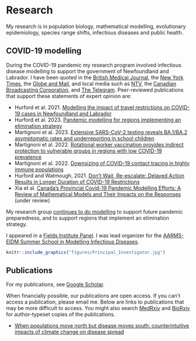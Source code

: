 # Research {-}

My research is in population biology, mathematical modelling, evolutionary epidemiology, species range shifts, infectious diseases and public health.

## COVID-19 modelling {-}

During the COVID-19 pandemic my research program involved infectious disease modelling to support the government of Newfoundland and Labrador. I have been quoted in the [British Medical Journal](https://www.bmj.com/content/377/bmj.o994), the [New York Times](https://www.nytimes.com/2022/04/26/world/canada/canadas-atlantic-provinces-covid-masks.html), the [Globe and Mail](https://www.theglobeandmail.com/canada/article-omicron-making-life-difficult-for-mathematicians-trying-to-track-covid/), and local media such as [NTV](https://vocm.com/2022/02/03/mun-survey-rapid-antigen-tests/), the [Canadian Broadcasting Corporation](https://www.cbc.ca/news/canada/newfoundland-labrador/covid-19-here-to-stay-1.6384033), and [The Telegram](https://www.saltwire.com/atlantic-canada/news/nl-covid-19-statistics-are-going-in-the-right-direction-but-is-there-a-real-goal-100730877/). Peer-reviewed publications that support these statements of expert opinion are:

- Hurford et al. 2021. [
Modelling the impact of travel restrictions on COVID-19 cases in Newfoundland and Labrador ](https://pubmed.ncbi.nlm.nih.gov/34150314/) 
- Hurford et al. 2023. [Pandemic modelling for regions implementing an elimination strategy](https://www.sciencedirect.com/science/article/pii/S0022519322003691)
- Martignoni et al. 2023. [Extensive SARS-CoV-2 testing reveals BA.1/BA.2 asymptomatic rates and underreporting in school children](https://www.canada.ca/en/public-health/services/reports-publications/canada-communicable-disease-report-ccdr/monthly-issue/2023-49/issue-4-april-2023/ba1-ba2-asymptomatic-rates-school-children.html)
- Martignoni et al. 2022. [Rotational worker vaccination provides indirect protection to vulnerable groups in regions with low COVID-19 prevalence](http://www.aimspress.com/article/doi/10.3934/math.2022220)
- Martignoni et al. 2022. [Downsizing of COVID-19 contact tracing in highly immune populations](https://journals.plos.org/plosone/article?id=10.1371/journal.pone.0268586)
- Hurford and Watmough, 2021. [Don’t Wait, Re-escalate: Delayed Action Results in Longer Duration of COVID-19 Restrictions](https://link.springer.com/chapter/10.1007/978-3-030-85053-1_11)
- Xia et al. [Canada's Provincial Covid-19 Pandemic Modelling Efforts: A Review of Mathematical Models and Their Impacts on the Responses](https://papers.ssrn.com/sol3/papers.cfm?abstract_id=4476949) (under review)

My research group [continues to do modelling](https://www.medrxiv.org/content/10.1101/2023.06.08.23291136v1) to support future pandemic preparedness, and to support regions that implement an elimination strategy.

I appeared in a [Fields Institute Panel](http://www.fields.utoronto.ca/activities/21-22/what-numbers-say-endemicity). I was lead organizer for the [AARMS-EIDM Summer School in Modelling Infectious Diseases](https://ahurford.github.io/aarms-summer-school/). 

```r
knitr::include_graphics("figures/Principal_Investigator.jpg")
```

## Publications {-}

For my publications, see [Google Scholar](https://scholar.google.ca/citations?hl=en&user=bxt9bh8AAAAJ&view_op=list_works&sortby=pubdate).

When financially possible, our publications are open access. If you can't access a publication, please email me. Below are links to publications that may be more difficult to access. You might also search [MedRxiv](https://www.medrxiv.org/) and [BioRxiv](https://www.biorxiv.org/) for author-typeset copies of the publications.

* [When populations move north but disease moves south: counterintuitive impacts of climate change on disease spread](https://link.springer.com/epdf/10.1007/s12080-022-00551-z?sharing_token=7xNrotHAknrEDzYgQEQPYve4RwlQNchNByi7wbcMAY6GMPsy2wnUpViRSxA82ToFnGewZWnln8z6WcH52FW1BvUD8yoATWUosFpds9E076a1NOTiz0G9s9D_aMHJStojrTBxvfz7s7r-XhThtZ_43WLG6dZct8svMgDt4HuOrhM%3D)

